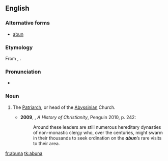 ==English==

===Alternative forms===
* [[abun]]

===Etymology===
From {{etyl|am|en}} {{term|አቡነ||tr=abuna|lang=am}}, {{etyl|ar|en}} {{term|أبونا||our father|tr=abū-nā|lang=ar}}.

===Pronunciation===
* {{a|UK}} {{IPA|/əˈbuːnə/}}

===Noun===
{{en-noun}}

# {{context|Christianity|lang=en}} The [[Patriarch]], or head of the [[Abyssinian]] Church.
#* '''2009''', {{w|Diarmaid MacCulloch}}, ''A History of Christianity'', Penguin 2010, p. 242:
#*: Around these leaders are still numerous hereditary dynasties of non-monastic clergy who, over the centuries, might swarm in their thousands to seek ordination on the '''''abun'''''’s rare visits to their area.

[[fr:abuna]]
[[tk:abuna]]